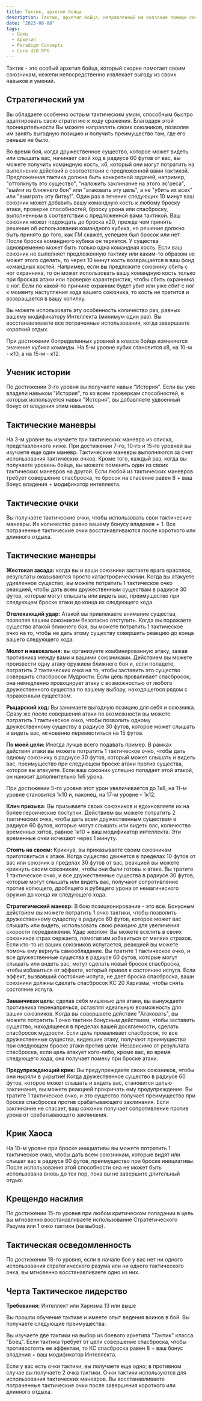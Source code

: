 ```yaml
---
title: Тактик, архетип бойца
description: Тактик, архетип бойца, направленный на оказание помощи союзникам на поле боя.
date: "2023-08-08"
tags:
  - Боец
  - Архетип
  - Paradigm Concepts
  - Core d20 RPG
---
```


Тактик - это особый архетип бойца, который скорее помогает своим союзникам, нежели непосредственно извлекает выгоду из своих навыков и умений.

## Стратегический ум

Вы обладаете особенно острым тактическим умом, способным быстро адаптировать свою стратегию к ходу сражения. Благодаря этой проницательности Вы можете направлять своих союзников, позволяя им занять выгодную позицию и получить преимущество там, где его раньше не было.

Во время боя, когда дружественное существо, которое может видеть или слышать вас, начинает свой ход в радиусе 60 футов от вас, вы можете получить командную кость, к6, который они могут потратить на выполнение действий в соответствии с предложенной вами тактикой. Предложенная тактика должна быть конкретной задачей, например, "оттолкнуть это существо", "наложить заклинание на этого эс'реса", "выйти из ближнего боя" или "атаковать эту цель", а не "убить их всех" или "выиграть эту битву!". Один раз в течение следующих 10 минут ваш союзник может добавить вашу командную кость к любому броску атаки, проверке способностей, броску урона или спасброску, выполненным в соответствии с предложенной вами тактикой. Ваш союзник может подождать до броска к20, прежде чем принять решение об использовании командного кубика, но решение должно быть принято до того, как ГМ скажет, успешен был бросок или нет. После броска командного кубика он теряется. У существа одновременно может быть только одна командная кость. Если ваш союзник не выполняет предложенную тактику или каким-то образом не может этого сделать, то через 10 минут кость возвращается в ваш фонд командных костей. Например, если вы предложите союзнику сбить с ног охранника, то он может использовать вашу командную кость только при бросках атаки или проверке характеристик, чтобы сбить охранника с ног. Если по какой-то причине охранник будет убит или уже сбит с ног к моменту наступления хода вашего союзника, то кость не тратится и возвращается в вашу копилку.

Вы можете использовать эту особенность количество раз, равных вашему модификатору Интеллекта (минимум один раз). Вы восстанавливаете все потраченные использования, когда завершаете короткий отдых.

При достижении 0определенных уровней в классе бойца изменяется значение кубика команды. На 5-м уровне кубик становится к8, на 10-м - к10, а на 15-м - к12.

## Ученик истории

По достижении 3-го уровня вы получаете навык "История". Если вы уже владели навыком "История", то ко всем проверкам способностей, в которых используется навык "История", вы добавляете удвоенный бонус от владения этим навыком.

## Тактические маневры

На 3-м уровне вы изучаете три тактических маневра из списка, представленного ниже. При достижении 7-го, 10-го и 15-го уровней вы изучаете еще один маневр. Тактические маневры выполняются за счет использования тактических очков. Кроме того, каждый раз, когда вы получаете уровень бойца, вы можете поменять один из своих тактических маневров на другой. Если любой из тактических маневров требует совершение спасброска, то бросок на спасение равен 8 + ваш бонус владения + модификатор интеллекта.

## Тактические очки

Вы получаете тактические очки, чтобы использовать свои тактические маневры. Их количество равно вашему бонусу владения + 1. Все потраченные тактические очки восстанавливаются после короткого или длинного отдыха.

## Тактические маневры

**Жестокая засада:** когда вы и ваши союзники застаете врага врасплох, результаты оказываются просто катастрофическими. Когда вы атакуете удивленное существо, вы можете потратить 1 тактическое очко реакцией, чтобы дать всем дружественным существам в радиусе 30 футов, которые могут слышать или видеть вас, преимущество при следующем броске атаки до конца их следующего хода.

**Отвлекающий удар:** Атакой вы привлекаете внимание существа, позволяя вашим союзникам безопасно отступить. Когда вы поражаете существо атакой ближнего боя, вы можете потратить 1 тактическое очко на то, чтобы не дать этому существу совершить реакцию до конца вашего следующего хода.

**Молот и наковальня:** вы организуете комбинированную атаку, зажав противника между вами и вашими союзниками. Действием вы можете произвести одну атаку оружием ближнего боя и, если попадете, потратить 2 тактических очка на то, чтобы заставить это существо совершить спасбросок Мудрости. Если цель проваливает спасбросок, она немедленно провоцирует атаку с возможностью от любого дружественного существа по вашему выбору, находящегося рядом с пораженным существом.

**Рыцарский ход:** Вы занимаете выгодную позицию для себя и союзника. Сразу же после совершения атаки по возможности вы можете потратить 1 тактическое очко, чтобы позволить одному дружественному существу в радиусе 30 футов, которое может слышать и видеть вас, мгновенно переместиться на 15 футов.

**По моей цели:** Иногда лучше всего подавать пример. В рамках действия атаки вы можете потратить 1 тактическое очко, чтобы дать одному союзнику в радиусе 30 футов, который может слышать и видеть вас, преимущество при следующем броске атаки против существа, которое вы атакуете. Если ваш союзник успешно попадает этой атакой, он наносит дополнительно 1к6 урона.

При достижении 5-го уровня этот урон увеличивается до 1к8, на 11-м уровне становится 1к10 и, наконец, на 17-м уровне – 1к12.

**Клич призыва:** Вы призываете своих союзников и вдохновляете их на более героические поступки. Действием вы можете потратить 2 тактических очка, чтобы дать всем дружественным существам в радиусе 60 футов, которые могут слышать или видеть вас, количество временных хитов, равное 1к10 + ваш модификатор интеллекта. Эти временные очки исчезают через 1 минуту.

**Стоять на своем:** Крикнув, вы приказываете своим союзникам приготовиться к атаке. Когда существо движется в пределах 10 футов от вас или союзник в пределах 30 футов от вас, реакцией вы можете крикнуть своим союзникам, чтобы они были готовы к атаке. Вы тратите 1 тактическое очко, и все дружественные существа в радиусе 30 футов, которые могут слышать или видеть вас, получают сопротивление против колющего, дробящего и рубящего урона от немагического оружия до конца их следующего хода.

**Стратегический маневр:** В бою позиционирование - это все. Бонусным действием вы можете потратить 1 очко тактики, чтобы позволить дружественному существу в радиусе 60 футов, которое может вас слышать или видеть, использовать свою реакцию для увеличения скорости передвижения.
Удар жезлом: Вы можете вселить в своих союзников страх сержанта, помогая им избавиться от мелких страхов. Если кто-то из ваших союзников испугается, реакцией вы можете помочь ему вернуть самообладание. Вы тратите 1 тактическое очко, и все дружественные существа в радиусе 60 футов, которые могут слышать или видеть вас, могут сделать новый бросок спасброска, чтобы избавиться от эффекта, который привел к состоянию испуга. Если эффект, вызвавший состояние испуга, не дает броска спасброска, ваши союзники должны сделать спасбросок КС 20 Харизмы, чтобы снять состояние испуга.

**Заманчивая цель:** сделав себя мишенью для атаки, вы вынуждаете противника перенапрячься, оставляя идеальную возможность для ваших союзников. Когда вы совершаете действие "Атаковать", вы можете потратить 1 очко тактики бонусным действием, чтобы заставить существо, находящееся в пределах вашей досягаемости, сделать спасбросок мудрости. Если цель проваливает спасбросок, то все дружественные существа, видевшие атаку, получают преимущество при следующем броске атаки против цели. Независимо от результата спасброска, если цель атакует кого-либо, кроме вас, во время следующего хода, она получает помеху при броске атаки.

**Предупреждающий крик:** Вы предупреждаете своих союзников, чтобы они ныряли в укрытие! Когда дружественное существо в радиусе 60 футов, которое может слышать и видеть вас, становится целью заклинания, вы можете реакцией прокричать ему предупреждение. Вы тратите 1 тактическое очко, и это существо получает преимущество при броске спасброска против срабатывающего заклинания. Если заклинание не спасает, ваш союзник получает сопротивление против урона от срабатывающего заклинания.

## Крик Хаоса

На 10-м уровне при броске инициативы вы можете потратить 1 тактическое очко, чтобы дать всем союзникам, которые видят или слышат вас в радиусе 60 футов, преимущество при броске инициативы. После использования этой способности она не может быть использована вновь до тех пор, пока вы не завершите длительный отдых.

## Крещендо насилия

По достижении 15-го уровня при любом критическом попадании в цель вы мгновенно восстанавливаете использование Стратегического Разума или 1 очко тактики (на выбор).

## Тактическая осведомленность

По достижении 18-го уровня, если в начале боя у вас нет ни одного использования стратегического разума или ни одного тактического очка, вы мгновенно восстанавливаете одно из них.

## Черта Тактическое лидерство

**Требования:** Интеллект или Харизма 13 или выше

Вы прошли обучение тактике и имеете опыт ведения воинов в бой. Вы получаете следующие преимущества:

Вы изучаете две тактики на выбор из боевого архетипа "Тактик" класса "Боец". Если тактика требует от цели совершение спасброска, чтобы противостоять ее эффектам, то КС спасброска равен 8 + ваш бонус владения + ваш модификатор Интеллекта.

Если у вас есть очки тактики, вы получаете еще одно; в противном случае вы получаете 2 очка тактики. Очки тактики используются для использования тактических маневров. Вы восстанавливаете потраченные тактические очки после завершения короткого или длинного отдыха.
